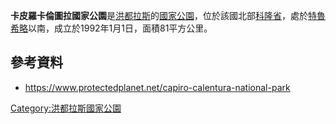 {{coord|15|52|38|N|85|56|06|W|format=dms|display=title}}

'''卡皮羅卡倫圖拉國家公園'''是[[洪都拉斯|洪都拉斯]]的[[國家公園|國家公園]]，位於該國北部[[科隆省_(宏都拉斯)|科隆省]]，處於[[特魯希略_(洪都拉斯)|特魯希略]]以南，成立於1992年1月1日，面積81平方公里。

==參考資料==
* https://www.protectedplanet.net/capiro-calentura-national-park {{Wayback|url=https://www.protectedplanet.net/capiro-calentura-national-park |date=20181218010954 }} 

{{Honduras-stub}}
[[Category:洪都拉斯國家公園|Category:洪都拉斯國家公園]]
